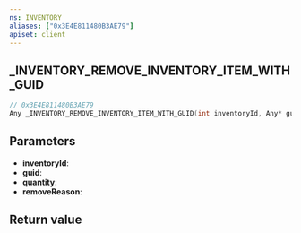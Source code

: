 ```yaml
---
ns: INVENTORY
aliases: ["0x3E4E811480B3AE79"]
apiset: client
---
```

## _INVENTORY_REMOVE_INVENTORY_ITEM_WITH_GUID

```c
// 0x3E4E811480B3AE79
Any _INVENTORY_REMOVE_INVENTORY_ITEM_WITH_GUID(int inventoryId, Any* guid, int quantity, Hash removeReason);
```


## Parameters
* **inventoryId**:
* **guid**:
* **quantity**:
* **removeReason**:

## Return value